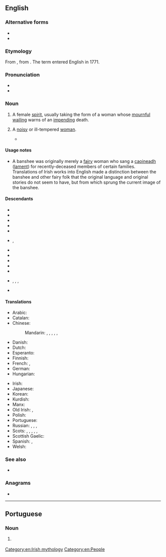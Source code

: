 {{also|Banshee}}
==English==
{{wikipedia}}

===Alternative forms===
* {{alter|en|banshie||dated}}
* {{alter|en|benshee||obsolete}}

===Etymology===
From {{bor|en|ga|bean sí}}, from {{bor|en|sga|ben síde||lit=woman of the fairy mound}}. The term {{m|en||banshee}} entered English in 1771.

===Pronunciation===
* {{audio|en|en-us-banshee.ogg|Audio (US)}}
* {{IPA|en|/bænˈʃiː/|/ˈbænʃiː/}}

===Noun===
{{en-noun}}

# {{lb|en|Irish [[folklore]]}} A female [[spirit]], usually taking the form of a woman whose [[mournful]] [[wailing]] warns of an [[impend]]ing death.
# {{lb|en|derogatory}} A [[noisy]] or ill-tempered [[woman]].
#* {{quote-book|en|year=1936|author=[[w:John T. McIntyre|John Thomas McIntyre]]|title=Steps Going Down|page=15|passage=Where's this old '''banshee''' that runs the place?}}

====Usage notes====
* A banshee was originally merely a [[fairy]] woman who sang a [[caoin|caoineadh]] ([[lament]]) for recently-deceased members of certain families. Translations of Irish works into English made a distinction between the banshee and other fairy folk that the original language and original stories do not seem to have, but from which sprung the current image of the banshee.

====Descendants====
{{rel-top}}
* {{desc|ar|بَانْشِي|bor=1}}
* {{desc|ca|banshee|bor=1}}
* {{desc|nl|banshee|bor=1}}
* {{desc|eo|banŝio|bor=1}}
* {{desc|fi|banshee|bor=1}}
* {{desc|fr|banshee|bor=1}}, {{l|fr|banshie}}
* {{desc|de|Banshee|bor=1}}
* {{desc|ja|バンシー|tr=banshī|bor=1}}
* {{desc|ko|반시|bor=1}}
* {{desc|ku|banşî|bor=1}}
* {{desc|pt|banshee|bor=1}}
* {{desc|ru|ба́нши|bor=1}}, {{l|ru|банши́}}, {{l|ru|ба́ньши}}, {{l|ru|баньши́}}
* {{desc|es|banshee|bor=1}}
{{rel-bottom}}

====Translations====
{{trans-top|in Irish folklore, a female spirit}}
* Arabic: {{t|ar|بَانْشِي|f}}
* Catalan: {{t|ca|banshee|f}}
* Chinese:
*: Mandarin: {{qualifier|no exact term exists}} {{t|cmn|[[報喪]][[女妖]]}}, {{t|cmn|[[报丧]][[女妖]]|tr=bàosāng nǚyāo}}, {{t+|cmn|喪門神|sc=Hani}}, {{t+|cmn|丧门神|tr=sàngménshén|sc=Hani}} {{qualifier|"messenger of death"}}, {{t+|cmn|喪門星|sc=Hani}}, {{t+|cmn|丧门星|tr=sàngménxīng|sc=Hani}} {{qualifier|"messenger of death"}}
* Danish: {{t-needed|da}}
* Dutch: {{t+|nl|banshee|f}}
* Esperanto: {{t|eo|banŝio}}
* Finnish: {{t|fi|banshee}}
* French: {{t+|fr|banshee|f}}, {{t+|fr|banshie|f}}
* German: {{t+|de|Banshee|f}}
* Hungarian: {{t|hu|sikítószellem}}
{{trans-mid}}
* Irish: {{t|ga|bean sí|f}}
* Japanese: {{t|ja|バンシー|tr=banshī|sc=Jpan}}
* Korean: {{t+|ko|반시|sc=Kore}}
* Kurdish: {{t+|ku|banşî|f}}
* Manx: {{t|gv|ben shee|f}}
* Old Irish: {{t|sga|ben síde|f}}, {{t|sga|baintsíde|f}}
* Polish: {{t|pl|szyszymora|f}}
* Portuguese: {{t|pt|banshee|f}}
* Russian: {{t|ru|ба́нши|f}}, {{t|ru|банши́|f}}, {{t|ru|ба́ньши|f}}, {{t|ru|баньши́|f}}
* Scots: {{t|sco|banshee}}, {{t|sco|banshi}}, {{t|sco|banshie}}, {{t|sco|benshee}}, {{t|sco|benshi}}, {{t|sco|benshie}}
* Scottish Gaelic: {{t|gd|bean-shìdh|f}}
* Spanish: {{t|es|banshee|f}}, {{t|es|La Llorona|f}} {{qualifier|slang}}
* Welsh: {{t|cy|cyhyraeth|f}}
{{trans-bottom}}

===See also===
* {{l|en|sidhe}}

===Anagrams===
* {{anagrams|en|a=abeehns|has-been|shabeen|shebean}}

[[Category:en:Irish mythology]]
[[Category:en:People]]

----

==Portuguese==

===Noun===
{{pt-noun|f}}

# {{lb|pt|Irish folklore}} {{l|en|banshee}} {{gloss|a female spirit who warns of impending death}}